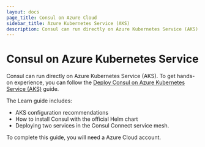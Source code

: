 ```yaml
---
layout: docs
page_title: Consul on Azure Cloud
sidebar_title: Azure Kubernetes Service (AKS)
description: Consul can run directly on Azure Kubernetes Service (AKS).
---
```


# Consul on Azure Kubernetes Service

Consul can run directly on Azure Kubernetes Service (AKS). To get hands-on experience, you can follow the [Deploy Consul on Azure Kubernetes Service (AKS)](https://learn.hashicorp.com/consul/kubernetes/azure-k8s?utm_source=consul.io&utm_medium=docs&utm_content=k8s&utm_term=aks) guide.

The Learn guide includes:

- AKS configuration recommendations
- How to install Consul with the official Helm chart
- Deploying two services in the Consul Connect service mesh.

To complete this guide, you will need a Azure Cloud account.
